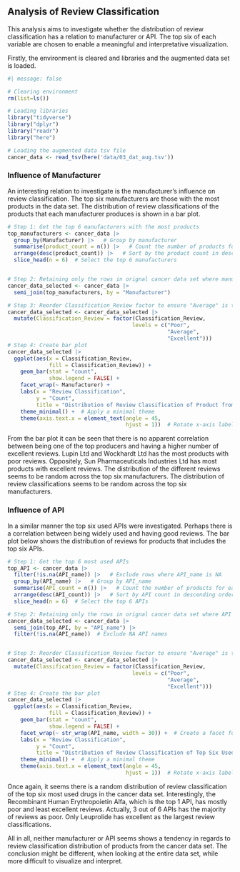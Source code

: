 ## Analysis of Review Classification

This analysis aims to investigate whether the distribution of review classification has a relation to manufacturer or API. The top six of each variable are chosen to enable a meaningful and interpretative visualization.

Firstly, the environment is cleared and libraries and the augmented data set is loaded.

```r
#| message: false

# Clearing environment
rm(list=ls())

# Loading libraries
library("tidyverse")
library("dplyr")
library("readr")
library("here")

# Loading the augmented data tsv file 
cancer_data <- read_tsv(here('data/03_dat_aug.tsv'))
```

### Influence of Manufacturer

An interesting relation to investigate is the manufacturer's influence on review classification. The top six manufacturers are those with the most products in the data set. The distribution of review classifications of the products that each manufacturer produces is shown in a bar plot.

```r
# Step 1: Get the top 6 manufacturers with the most products
top_manufacturers <- cancer_data |> 
  group_by(Manufacturer) |>   # Group by manufacturer
  summarise(product_count = n()) |>   # Count the number of products for each manufacturer
  arrange(desc(product_count)) |>   # Sort by the product count in descending order
  slice_head(n = 6)  # Select the top 6 manufacturers


# Step 2: Retaining only the rows in orignal cancer data set where manufacturer is one of the top 6 manufacturers
cancer_data_selected <- cancer_data |> 
  semi_join(top_manufacturers, by = "Manufacturer")

# Step 3: Reorder Classification_Review factor to ensure "Average" is the middel bar
cancer_data_selected <- cancer_data_selected |> 
  mutate(Classification_Review = factor(Classification_Review, 
                                       levels = c("Poor", 
                                                  "Average", 
                                                  "Excellent")))
# Step 4: Create bar plot
cancer_data_selected |> 
  ggplot(aes(x = Classification_Review, 
             fill = Classification_Review)) +
    geom_bar(stat = "count", 
             show.legend = FALSE) + 
    facet_wrap(~ Manufacturer) + 
    labs(x = "Review Classification", 
         y = "Count", 
         title = "Distribution of Review Classification of Product from Top Six Manufacturers") +
    theme_minimal() +  # Apply a minimal theme
    theme(axis.text.x = element_text(angle = 45, 
                                     hjust = 1))  # Rotate x-axis labels for readability

```

From the bar plot it can be seen that there is no apparent correlation between being one of the top producers and having a higher number of excellent reviews. Lupin Ltd and Wockhardt Ltd has the most products with poor reviews. Oppositely, Sun Pharmaceuticals Industries Ltd has most products with excellent reviews. The distribution of the different reviews seems to be random across the top six manufacturers. The distribution of review classifications seems to be random across the top six manufacturers.

### Influence of API

In a similar manner the top six used APIs were investigated. Perhaps there is a correlation between being widely used and having good reviews. The bar plot below shows the distribution of reviews for products that includes the top six APIs.

```r
# Step 1: Get the top 6 most used APIs
top_API <- cancer_data |> 
  filter(!is.na(API_name)) |>   # Exclude rows where API_name is NA
  group_by(API_name) |>   # Group by API_name
  summarise(API_count = n()) |>   # Count the number of products for each API
  arrange(desc(API_count)) |>   # Sort by API count in descending order
  slice_head(n = 6)  # Select the top 6 APIs

# Step 2: Retaining only the rows in orignal cancer data set where API is one of the top 6 used APIs and filtering out any missing API names
cancer_data_selected <- cancer_data |> 
  semi_join(top_API, by = "API_name") |> 
  filter(!is.na(API_name))  # Exclude NA API names


# Step 3: Reorder Classification_Review factor to ensure "Average" is the middel bar
cancer_data_selected <- cancer_data_selected |> 
  mutate(Classification_Review = factor(Classification_Review, 
                                       levels = c("Poor", 
                                                  "Average", 
                                                  "Excellent")))
# Step 4: Create the bar plot
cancer_data_selected |> 
  ggplot(aes(x = Classification_Review, 
             fill = Classification_Review)) +
    geom_bar(stat = "count", 
             show.legend = FALSE) + 
    facet_wrap(~ str_wrap(API_name, width = 30)) +  # Create a facet for each API_name
    labs(x = "Review Classification", 
         y = "Count", 
         title = "Distribution of Review Classification of Top Six Used APIs") +
    theme_minimal() +  # Apply a minimal theme
    theme(axis.text.x = element_text(angle = 45, 
                                     hjust = 1))  # Rotate x-axis labels for readability

```

Once again, it seems there is a random distribution of review classification of the top six most used drugs in the cancer data set. Interestingly, the Recombinant Human Erythropoietin Alfa, which is the top 1 API, has mostly poor and least excellent reviews. Actually, 3 out of 6 APIs has the majority of reviews as poor. Only Leuprolide has excellent as the largest review classifications.

All in all, neither manufacturer or API seems shows a tendency in regards to review classification distribution of products from the cancer data set. The conclusion might be different, when looking at the entire data set, while more difficult to visualize and interpret.
